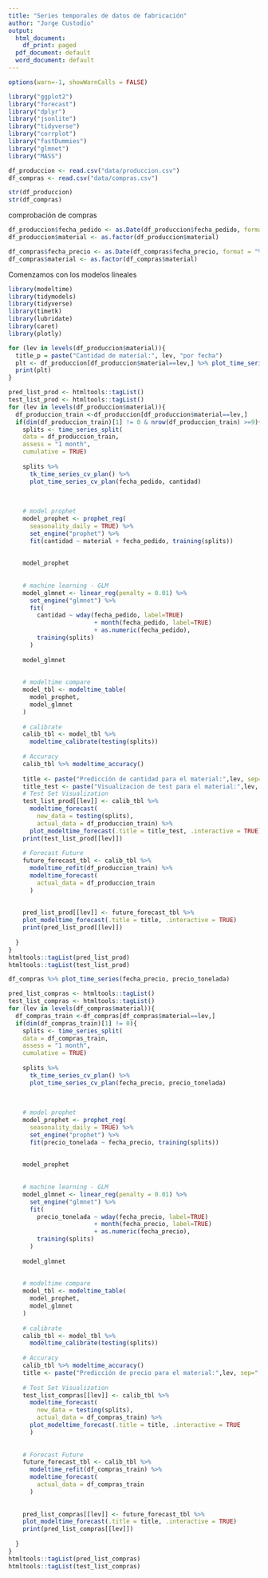 ```yaml
---
title: "Series temporales de datos de fabricación"
author: "Jorge Custodio"
output:
  html_document:
    df_print: paged
  pdf_document: default
  word_document: default
---
```

```r
options(warn=-1, showWarnCalls = FALSE)

```



```r
library("ggplot2")
library("forecast")
library("dplyr")
library("jsonlite")
library("tidyverse")
library("corrplot")
library("fastDummies")
library("glmnet")
library("MASS")


```


```r

df_produccion <- read.csv("data/produccion.csv")
df_compras <- read.csv("data/compras.csv")

str(df_produccion)
str(df_compras)
```

comprobación de compras

```r

df_produccion$fecha_pedido <- as.Date(df_produccion$fecha_pedido, format = "%Y-%m-%d")
df_produccion$material <- as.factor(df_produccion$material)

df_compras$fecha_precio <- as.Date(df_compras$fecha_precio, format = "%Y-%m-%d")
df_compras$material <- as.factor(df_compras$material)

```

Comenzamos con los modelos lineales

```r

library(modeltime)
library(tidymodels)
library(tidyverse)
library(timetk)
library(lubridate)
library(caret)
library(plotly)

for (lev in levels(df_produccion$material)){
  title_p = paste("Cantidad de material:", lev, "por fecha")
  plt <- df_produccion[df_produccion$material==lev,] %>% plot_time_series(fecha_pedido, cantidad, .title = title_p)
  print(plt)
}
```





```r


pred_list_prod <- htmltools::tagList()
test_list_prod <- htmltools::tagList()
for (lev in levels(df_produccion$material)){
  df_produccion_train <-df_produccion[df_produccion$material==lev,]
  if(dim(df_produccion_train)[1] != 0 & nrow(df_produccion_train) >=9){
    splits <- time_series_split(
    data = df_produccion_train,
    assess = "1 month",
    cumulative = TRUE)
    
    splits %>%
      tk_time_series_cv_plan() %>%
      plot_time_series_cv_plan(fecha_pedido, cantidad)
    
    
    
    # model prophet
    model_prophet <- prophet_reg(
      seasonality_daily = TRUE) %>%
      set_engine("prophet") %>%
      fit(cantidad ~ material + fecha_pedido, training(splits))
    
    
    model_prophet
    
    
    # machine learning - GLM
    model_glmnet <- linear_reg(penalty = 0.01) %>%
      set_engine("glmnet") %>%
      fit(
        cantidad ~ wday(fecha_pedido, label=TRUE)
                        + month(fecha_pedido, label=TRUE)
                        + as.numeric(fecha_pedido),
        training(splits)
      )
    
    model_glmnet
    
    
    # modeltime compare
    model_tbl <- modeltime_table(
      model_prophet,
      model_glmnet
    )
    
    # calibrate
    calib_tbl <- model_tbl %>%
      modeltime_calibrate(testing(splits))
    
    # Accuracy
    calib_tbl %>% modeltime_accuracy()
    
    title <- paste("Predicción de cantidad para el material:",lev, sep=" ")
    title_test <- paste("Visualizacion de test para el material:",lev, sep=" ")
    # Test Set Visualization
    test_list_prod[[lev]] <- calib_tbl %>%
      modeltime_forecast(
        new_data = testing(splits),
        actual_data = df_produccion_train) %>%
      plot_modeltime_forecast(.title = title_test, .interactive = TRUE)
    print(test_list_prod[[lev]])
    
    # Forecast Future
    future_forecast_tbl <- calib_tbl %>%
      modeltime_refit(df_produccion_train) %>%
      modeltime_forecast(
        actual_data = df_produccion_train
      )
    
    
    pred_list_prod[[lev]] <- future_forecast_tbl %>%
    plot_modeltime_forecast(.title = title, .interactive = TRUE)
    print(pred_list_prod[[lev]])
    
  }  
}
htmltools::tagList(pred_list_prod)
htmltools::tagList(test_list_prod)
```

```r



df_compras %>% plot_time_series(fecha_precio, precio_tonelada)

pred_list_compras <- htmltools::tagList()
test_list_compras <- htmltools::tagList()
for (lev in levels(df_compras$material)){
  df_compras_train <-df_compras[df_compras$material==lev,]
  if(dim(df_compras_train)[1] != 0){
    splits <- time_series_split(
    data = df_compras_train,
    assess = "1 month",
    cumulative = TRUE)
    
    splits %>%
      tk_time_series_cv_plan() %>%
      plot_time_series_cv_plan(fecha_precio, precio_tonelada)
    
    
    
    # model prophet
    model_prophet <- prophet_reg(
      seasonality_daily = TRUE) %>%
      set_engine("prophet") %>%
      fit(precio_tonelada ~ fecha_precio, training(splits))
    
    
    model_prophet
    
    
    # machine learning - GLM
    model_glmnet <- linear_reg(penalty = 0.01) %>%
      set_engine("glmnet") %>%
      fit(
        precio_tonelada ~ wday(fecha_precio, label=TRUE)
                        + month(fecha_precio, label=TRUE)
                        + as.numeric(fecha_precio),
        training(splits)
      )
    
    model_glmnet
    
    
    # modeltime compare
    model_tbl <- modeltime_table(
      model_prophet,
      model_glmnet
    )
    
    # calibrate
    calib_tbl <- model_tbl %>%
      modeltime_calibrate(testing(splits))
    
    # Accuracy
    calib_tbl %>% modeltime_accuracy()
    title <- paste("Predicción de precio para el material:",lev, sep=" ")
    
    # Test Set Visualization
    test_list_compras[[lev]] <- calib_tbl %>%
      modeltime_forecast(
        new_data = testing(splits),
        actual_data = df_compras_train) %>%
      plot_modeltime_forecast(.title = title, .interactive = TRUE
      )
    
    
    # Forecast Future
    future_forecast_tbl <- calib_tbl %>%
      modeltime_refit(df_compras_train) %>%
      modeltime_forecast(
        actual_data = df_compras_train
      )
    
    
    pred_list_compras[[lev]] <- future_forecast_tbl %>%
    plot_modeltime_forecast(.title = title, .interactive = TRUE)
    print(pred_list_compras[[lev]])
    
  }
}
htmltools::tagList(pred_list_compras)
htmltools::tagList(test_list_compras)

```

